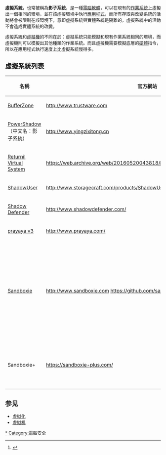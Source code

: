 {{Unreferenced|time=2016-06-15T20:53:11+00:00}}
{{Expand|time=2016-06-15T20:53:11+00:00}}
{{noteTA
|G1=IT
}}
'''虛擬系統'''，也常被稱為'''影子系統'''，是一種[[電腦軟體|電腦軟體]]，可以在現有的[[作業系統|作業系統]]上虛擬出一個相同的環境，並在該虛擬環境中執行[[應用程式|應用程式]]，而所有存取與改變系統的活動將會被限制在該環境下，意即虛擬系統與實體系統是隔離的，虛擬系統中的活動不會造成實體系統的改變。

虛擬系統和[[虛擬機|虛擬機]]的不同在於：虛擬系統只能模擬和現有作業系統相同的環境，而虛擬機則可以模擬出其他種類的作業系統。而且虛擬機需要模擬底層的[[硬體|硬體]]指令，所以在應用程式執行速度上比虛擬系統慢得多。

==虛擬系統列表==
{|class=wikitable
!名稱
!官方網站
!備註
|-
|[[BufferZone|BufferZone]]
|http://www.trustware.com {{Wayback|url=http://www.trustware.com/ |date=20141219031322 }}
|[[免費軟體|免費軟體]]
|-
|[[PowerShadow|PowerShadow]]<br />（中文名：影子系統）
|http://www.yingzixitong.cn {{Wayback|url=http://www.yingzixitong.cn/ |date=20210116075850 }}
|免費軟體
|-
|[[Returnil_Virtual_System|Returnil Virtual System]]
|https://web.archive.org/web/20160520043818/http://www.returnilvirtualsystem.com/
|商業軟體
|-
|[[ShadowUser|ShadowUser]]
|http://www.storagecraft.com/products/ShadowUser/ {{Wayback|url=http://www.storagecraft.com/products/ShadowUser/ |date=20160521155157 }}
|商業軟體
|-
|[[Shadow_Defender|Shadow Defender]]
|http://www.shadowdefender.com/ {{Wayback|url=http://www.shadowdefender.com/ |date=20141110052609 }}
|商業軟體
|-
|[[prayaya_v3|prayaya v3]]
|http://www.prayaya.com/ {{Wayback|url=http://www.prayaya.com/ |date=20131218184025 }}
|商業軟體
|-
|[[Sandboxie|Sandboxie]]
|http://www.sandboxie.com {{Wayback|url=http://www.sandboxie.com/ |date=20210508165025 }}
https://github.com/sandboxie/sandboxie {{Wayback|url=https://github.com/sandboxie/sandboxie |date=20210411230813 }}
|共享軟件（可以永久免費使用，但相比收費的註冊版會有一些功能限制）
已于2020年4月17日停止维护并以[[GPL|GPLv3]]协议开源<ref>{{Citation|title=sandboxie/sandboxie|url=https://github.com/sandboxie/sandboxie|publisher=sandboxie|date=2021-04-06|accessdate=2021-04-06|archive-date=2021-04-11|archive-url=https://web.archive.org/web/20210411230813/https://github.com/sandboxie/sandboxie|dead-url=no}}</ref>
|-
|Sandboxie+
|https://sandboxie-plus.com/ {{Wayback|url=https://sandboxie-plus.com/ |date=20210506025147 }}
|继承Sandboxie项目，开放原始码软件（[[GNU通用公共许可证|GPLv3]]）
|}

==参见==
*[[虚拟化|虚拟化]]
*[[虚拟机|虚拟机]]

{{软件小作品}}
[[Category:虚拟化软件|*]]
[[Category:電腦安全|Category:電腦安全]]